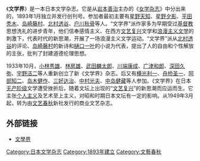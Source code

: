 {{Unreferenced|time=2018-06-03T17:12:52+00:00}}

《'''文学界'''》是一本日本文学杂志。它是从[[岩本善治|岩本善治]]主办的《[[女学杂志|女学杂志]]》中分出来的，1893年1月独立并发行创刊号。参加者最初主要有[[星野天知|星野天知]]、[[星野夕影|星野夕影]]、[[平田秃木|平田秃木]]、[[岛崎藤村|岛崎藤村]]、[[北村透谷|北村透谷]]、[[户川秋骨|户川秋骨]]等人。“文学界”派作家多为早期受过[[基督教|基督教]]思想洗礼的进步青年，他们信奉感情主义、在西方[[文艺复兴|文艺复兴]]文学和[[浪漫主义文学|浪漫主义文学]]的刺激下，代表时代的新思潮，开展了一场浪漫主义文学运动。“文学界”派从[[北村透谷|北村透谷]]的评论、[[岛崎藤村|岛崎藤村]]的新诗和[[樋口一叶|樋口一叶]]的小说为代表，提出了人的自由和个性解放的主张，批判了封建道德伦理思想。

1933年10月，[[小林秀雄|小林秀雄]]、[[林房雄|林房雄]]、[[武田麟太郎|武田麟太郎]]、[[川端康成|川端康成]]、[[广津和郎|广津和郎]]、[[深田久弥|深田久弥]]、[[宇野洁二|宇野洁二]]等人重新创立了新《文学界》杂志。后又有[[横光利一|横光利一]]、[[舟桥圣一|舟桥圣一]]、[[阿部知二|阿部知二]]、[[岛木健作|岛木健作]]、[[三好达治|三好达治]]、[[中村光夫|中村光夫]]、[[中岛健藏|中岛健藏]]等人参加。《文学界》在日本[[无产阶级|无产阶级]]文学遭受挫折后，随着文坛上出现的“[[文艺复兴|文艺复兴]]”的新思潮而应运而生。它主张[[个人主义|个人主义]]及艺术至上主义，对昭和时期日本文坛有一定的影响。从1949年3月起，转为由[[文艺春秋|文艺春秋]]新社发行的商业文艺杂志。

== 外部链接 ==
* [http://www.bunshun.co.jp/mag/bungakukai/ 文學界] {{Wayback|url=http://www.bunshun.co.jp/mag/bungakukai/ |date=20200124062755 }}

{{文艺春秋}}

[[Category:日本文学杂志|Category:日本文学杂志]]
[[Category:1893年建立|Category:1893年建立]]
[[Category:文藝春秋|Category:文藝春秋]]
